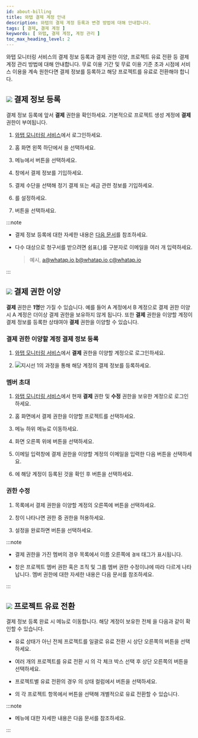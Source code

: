 ```yaml
---
id: about-billing
title: 와탭 결제 계정 안내
description: 와탭의 결제 계정 등록과 변경 방법에 대해 안내합니다.
tags: [ 결제, 결제 계정 ]
keywords: [ 와탭, 결제 계정, 계정 관리 ]
toc_max_heading_level: 2
---
```


와탭 모니터링 서비스의 결제 정보 등록과 결제 권한 이양, 프로젝트 유료 전환 등 결제 계정 관리 방법에 대해 안내합니다. 무료 이용 기간 및 무료 이용 기준 초과 시점에 서비스 이용을 계속 원한다면 결제 정보를 등록하고 해당 프로젝트를 유료로 전환해야 합니다. 


## ![](/img/number-01.png) 결제 정보 등록 

결제 정보 등록에 앞서 **결제** 권한을 확인하세요. 기본적으로 프로젝트 생성 계정에 **결제** 권한이 부여됩니다.

1. [와탭 모니터링 서비스](https://service.whatap.io)에서 로그인하세요. 

1. 홈 화면 왼쪽 하단에서 <Cmdname sid="my_usage" className="uitext" />을 선택하세요.

    <ImgLang img='tax_invoice_1.png' desc='이용 내역' />

1. <Cmdname sid="payment_information" className="uitext" /> 메뉴에서 <Cmdname sid="register_billing_info" className="uitext" /> 버튼을 선택하세요.

1. <Cmdname sid="register_billing_info" className="uitext" /> 창에서 결제 정보를 기입하세요.

1. 결제 수단을 선택해 <Cmdname sid="creditcard" className="uitext" /> 정기 결제 또는 세금 <Cmdname sid="payment_type_banktransfer" className="uitext" /> 관련 정보를 기입하세요.

1. <Cmdname sid="billing_reception_info" className="uitext" />를 설정하세요.

1. <Cmdname sid="registration" className="uitext" /> 버튼을 선택하세요.

:::note 

* 결제 정보 등록에 대한 자세한 내용은 [다음 문서](/management/billing)를 참조하세요.

* 다수 대상으로 청구서를 받으려면 쉼표(,)를 구분자로 이메일을 여러 개 입력하세요. 

  > 예시, a@whatap.io,b@whatap.io,c@whatap.io

  <ImgLang img='best-p/about-billing-member-recipient.png' desc='청구서 수신자 다수 설정' />

:::

## ![](/img/number-02.png) 결제 권한 이양

**결제** 권한은 **1명**만 가질 수 있습니다. 예를 들어 A 계정에서 B 계정으로 결제 권한 이양 시 A 계정은 더이상 결제 권한을 보유하지 않게 됩니다. 또한 **결제** 권한을 이양할 계정이 결제 정보를 등록한 상태여야 **결제** 권한을 이양할 수 있습니다.

### 결제 권한 이양할 계정 결제 정보 등록

1. [와탭 모니터링 서비스](https://service.whatap.io)에서 **결제** 권한을 이양할 계정으로 로그인하세요.

1. ![지시선 1](/img/number-01.png)의 과정을 통해 해당 계정의 결제 정보를 등록하세요.

### 멤버 초대

1. [와탭 모니터링 서비스](https://service.whatap.io)에서 현재 **결제** 권한 및 **수정** 권한을 보유한 계정으로 로그인하세요.

1. 홈 화면에서 결제 권한을 이양할 프로젝트를 선택하세요. 

1. <Cmdname sid="management" className="uitext" /> 메뉴 하위 <Cmdname sid="project_member" className="uitext" /> 메뉴로 이동하세요.

1. 화면 오른쪽 위에 <Cmdname sid="invite_member" className="uitext" /> 버튼을 선택하세요.

1. 이메일 입력창에 결제 권한을 이양할 계정의 이메일을 입력한 다음 <Cmdname sid="add" className="uitext" /> 버튼을 선택하세요.

1. <Cmdname sid="member_invite_list" className="uitext" replace=" ({length})" />에 해당 계정이 등록된 것을 확인 후 <Cmdname sid="complete" className="uitext" /> 버튼을 선택하세요.

### 권한 수정

<ImgLang img='best-p/about-billing-member-role.png' desc='권한 수정 sc' />

1. <Cmdname sid="project_member" className="uitext" /> 목록에서 결제 권한을 이양할 계정의 오른쪽에 <LinkImage img="char-a.svg" desc="지시선 a" /> <LinkImage img="ico-edit.svg" desc="편집 아이콘" /> 버튼을 선택하세요.

1. <Cmdname sid="edit_member_role" className="uitext" /> 창이 나타나면 권한 중 <LinkImage img="char-b.svg" desc="지시선 b" /> <Cmdname sid="billing" className="uitext" /> 권한을 허용하세요.

1. 설정을 완료하면 <LinkImage img="char-c.svg" desc="지시선 c" /> <Cmdname sid="apply" className="uitext" /> 버튼을 선택하세요.

:::note

* 결제 권한을 가진 멤버의 경우 <Cmdname sid="project_member" className="uitext" /> 목록에서 이름 오른쪽에 <code class='pay'>결제</code> 태그가 표시됩니다. 

* <Cmdname sid="edit_member_role" className="uitext" /> 창은 프로젝트 멤버 권한 혹은 조직 및 그룹 멤버 권한 수정이냐에 따라 다르게 나타납니다. 멤버 권한에 대한 자세한 내용은 <Link to="/project/project-structure#project-auth">다음 문서</Link>를 참조하세요.

:::

## ![](/img/number-03.png) 프로젝트 유료 전환

결제 정보 등록 완료 시 <Cmdname sid="project_subscription" className="uitext" /> 메뉴로 이동합니다. 해당 계정이 보유한 전체 <Cmdname sid="project_list" className="uitext" />을 다음과 같이 확인할 수 있습니다. 

<ImgLang img='best-p/about-billing-subscription.png' desc='프로젝트 유료 전환' />

* 유료 상태가 아닌 전체 프로젝트를 일괄로 유료 전환 시 상단 오른쪽의 <Cmdname sid="BTN06013" className="uitext" /> 버튼을 선택하세요.

* 여러 개의 프로젝트를 유료 전환 시 <Cmdname sid="project_list" className="uitext" />의 각 체크 박스 선택 후 상단 오른쪽의 <Cmdname sid="BTN06013" className="uitext" /> 버튼을 선택하세요.

* 프로젝트별 유료 전환의 경우 <Cmdname sid="project_list" className="uitext" />의 상태 컬럼에서 <Cmdname sid="subscribe" className="uitext" /> 버튼을 선택하세요.

* <Cmdname sid="project_list" className="uitext" />의 각 프로젝트 항목에서 <Cmdname sid="subscribe" className="uitext" /> 버튼을 선택해 개별적으로 유료 전환할 수 있습니다.

:::note

* <Cmdname sid="project_subscription" className="uitext" /> 메뉴에 대한 자세한 내용은 <Link to="management/billing#project-subscription">다음 문서</Link>를 참조하세요.

:::